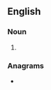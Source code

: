 ==English==

===Noun===
{{head|en|noun plural form}}

# {{plural of|accorder|lang=en}}

===Anagrams===
* {{l|en|scorecard}}